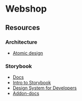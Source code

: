 
<Meta title="Docs/Intro" />

# Webshop

## Resources

### Architecture
- [Atomic design](https://bradfrost.com/blog/post/atomic-web-design/)

### Storybook
- [Docs](https://storybook.js.org/docs/react/get-started/introduction)
- [Intro to Storybook](https://storybook.js.org/tutorials/intro-to-storybook/)
- [Design System for Developers](https://storybook.js.org/tutorials/design-systems-for-developers/)
- [Addon-docs](https://storybook.js.org/docs/react/writing-docs/introduction)
